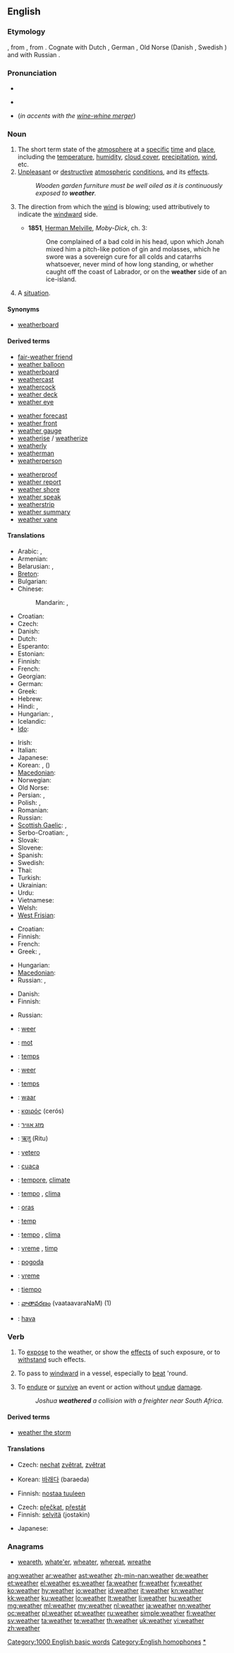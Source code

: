 ==English==
{{wikipedia}}

===Etymology===
{{etyl|ang}} {{term|weder|lang=ang}}, from {{proto|Germanic|weđrom}}, from {{proto|Indo-European|wedʰrom}}.  Cognate with Dutch {{term|weer}}, German {{term|Wetter}}, Old Norse {{term|veðr}} (Danish {{term|vejr}}, Swedish {{term|väder}}) and with Russian {{term|вёдро||fair weather}}.

===Pronunciation===
* {{IPA|/ˈwɛðɚ/}}
* {{audio|en-us-weather.ogg|Audio (US)}}
*: {{rhymes|ɛðə(r)}}
* {{homophones|wether|whether}} (''in accents with the [[wine-whine merger]]'')

===Noun===
{{en-noun|s|-}}

# The short term state of the [[atmosphere]] at a [[specific]] [[time]] and [[place]], including the [[temperature]], [[humidity]], [[cloud cover]], [[precipitation]], [[wind]], etc.
# [[unpleasant|Unpleasant]] or [[destructive]] [[atmospheric]] [[condition]]s, and its [[effect]]s.
#: ''Wooden garden furniture must be well oiled as it is continuously exposed to '''weather'''.''
# {{nautical}} The direction from which the [[wind]] is blowing; used attributively to indicate the [[windward]] side.
#* '''1851''', [[w:Herman Melville|Herman Melville]], ''Moby-Dick'', ch. 3:
#*: One complained of a bad cold in his head, upon which Jonah mixed him a pitch-like potion of gin and molasses, which he swore was a sovereign cure for all colds and catarrhs whatsoever, never mind of how long standing, or whether caught off the coast of Labrador, or on the '''weather''' side of an ice-island.
# {{countable|figuratively}} A [[situation]].

====Synonyms====
* {{sense|windward side}} [[weatherboard]]

====Derived terms====
{{rel-top3|Terms derived from ''weather'' (noun)}}
* [[fair-weather friend]]
* [[weather balloon]]
* [[weatherboard]]
* [[weathercast]]
* [[weathercock]]
* [[weather deck]]
* [[weather eye]]
{{rel-mid3}}
* [[weather forecast]]
* [[weather front]]
* [[weather gauge]]
* [[weatherise]] / [[weatherize]]
* [[weatherly]]
* [[weatherman]]
* [[weatherperson]]
{{rel-mid3}}
* [[weatherproof]]
* [[weather report]]
* [[weather shore]]
* [[weather speak]]
* [[weatherstrip]]
* [[weather summary]]
* [[weather vane]]
{{rel-bottom}}

====Translations====
{{trans-top|state of the atmosphere}}
* Arabic: {{t|ar|طقس|m|tr=Taqs}},  {{t-|ar|جو|m|tr=jaww}}
* Armenian: {{t-|hy|եղանակ|tr=eġanak}}
* Belarusian: {{t|be|надвор'е|n|tr=nadvór'je|xs=Belarusian}},  {{t-|be|пагода|f|tr=pahóda|xs=Belarusian}}
* [[Breton]]: {{t+|br|amzer|xs=Breton}}
* Bulgarian: {{t+|bg|време|n|tr=vréme}}
* Chinese:
*: Mandarin: {{t-|cmn|天氣|sc=Hani}}, {{t-|cmn|天气|tr=tiānqì|sc=Hani}}
* Croatian: {{t+|hr|vrijeme|n|alt=vrijéme}}
* Czech: {{t+|cs|počasí|n}}
* Danish: {{t-|da|vejr|n}}
* Dutch: {{t+|nl|weer|n}}
* Esperanto: {{t-|eo|vetero|xs=Esperanto}}
* Estonian: {{t+|et|ilm}}
* Finnish: {{t+|fi|sää}}
* French: {{t+|fr|temps|m}}
* Georgian: {{t|ka|ამინდი|tr=amindi|sc=Geor|xs=Georgian}}
* German: {{t+|de|Wetter|n}}
* Greek: {{t+|el|καιρός|m|tr=kairós}}
* Hebrew: {{t+|he|מזג אויר|alt=מֶזֶג אֲוִיר}}
* Hindi: {{t-|hi|मौसम|m|tr=mausam|xs=Hindi}},  {{t-|hi|ऋतु|m|f|tr=ŕitu|xs=Hindi}}
* Hungarian: {{t+|hu|időjárás}},  {{t+|hu|idő}}
* Icelandic: {{t+|is|veður|n}}
* [[Ido]]: {{t+|io|vetero|xs=Ido}}
{{trans-mid}}
* Irish: {{t-|ga|aimsir|f|xs=Irish}}
* Italian: {{t|it|tempo|m}}
* Japanese: {{t+|ja|天気|tr=てんき, tenki}}
* Korean: {{t+|ko|날씨|tr=nalssi|sc=Hang}},  {{t|ko|일기|tr=ilgi|sc=Hang}} ({{t|ko|日氣|sc=Hani}})
* [[Macedonian]]: {{t-|mk|време|n|tr=vréme}}
* Norwegian: {{t+|no|vær|n}}
* Old Norse: {{tø|non|veðr|n}}
* Persian: {{t+|fa|هوا|tr=havâ|xs=Persian}},  {{t+|fa|آب و هوا|tr=âb-o-havâ|xs=Persian}}
* Polish: {{t+|pl|pogoda|f}},  {{t+|pl|czas|m}}
* Romanian: {{t-|ro|vreme}}
* Russian: {{t+|ru|погода|f|tr=pogóda}}
* [[Scottish Gaelic]]: {{t-|gd|aimsir|f|xs=Scottish Gaelic}}, {{t|gd|sìde|f}}
* Serbo-Croatian: {{t|sh|време|n|sc=Cyrl|xs=Serbo-Croatian}},  {{t|sh|vreme|n|xs=Serbo-Croatian}}
* Slovak: {{t|sk|počasie|n}}
* Slovene: {{t+|sl|vreme|n}}
* Spanish: {{t+|es|tiempo|m}}
* Swedish: {{t+|sv|väder|n}}
* Thai: {{t|th|สภาพอากาศ|tr=sà-pâap aa-gàat}}
* Turkish: {{t+|tr|hava}}
* Ukrainian: {{t-|uk|погода|f|tr=pohóda|xs=Ukrainian}}
* Urdu: {{t-|ur|موسم|m|tr=mausam|xs=Urdu}}
* Vietnamese: {{t|vi|thời tiết|xs=Vietnamese}}
* Welsh: {{t|cy|tywydd|m|xs=Welsh}}
* [[West Frisian]]: {{t-|fy|waar|n|xs=West Frisian}}
{{trans-bottom}}

{{trans-top|unpleasant or destructive atmospheric conditions}}
* Croatian: {{t+|hr|vrijeme|n|alt=vrijéme}}
* Finnish: {{t+|fi|sää|p|alt=säät}}
* French: {{t+|fr|intempéries|f}}
* Greek: {{t+|el|καιρός|m|tr=kairós}}, {{t|el|στοιχεία|n|p|tr=stoicheía}}
{{trans-mid}}
* Hungarian: {{t+|hu|időjárás}}
* [[Macedonian]]: {{t-|mk|непогода|f|tr=nepógoda}}
* Russian: {{t+|ru|непогода|f|tr=n'epogóda}}, {{t+|ru|ненастье|n|tr=n'enást'je}}
{{trans-bottom}}

{{trans-top|nautical: windward side of a ship}}
* Danish: {{t+|da|luv|c}}
* Finnish: {{t-|fi|ylähanka}}
{{trans-mid}}
* Russian: {{t|ru|наветренная сторона|f|tr=navétrennaja storoná}}
{{trans-bottom}}

{{trans-see|situation}}

{{checktrans-top}}
* {{ttbc|Afrikaans}}: [[weer]]
* {{ttbc|Albanian}}: [[mot]] {{m}}
* {{ttbc|Catalan}}: [[temps]] {{m}}
* {{ttbc|nl}}: [[weer]] {{n}}
* {{ttbc|fr}}: [[temps]] {{m}}
* {{ttbc|West Frisian}}: [[waar]] {{n}}
* {{ttbc|Greek}}: [[καιρός]] (cerós) {{m}}
* {{ttbc|Hebrew}}: [[מזג אוויר]]
* {{ttbc|Hindi}}: [[ऋतु]] (Ritu) {{m}}
* {{ttbc|io}}: [[vetero]]
* {{ttbc|Indonesian}}: [[cuaca]]
* {{ttbc|Interlingua}}: [[tempore]], [[climate]]
{{trans-mid}}
* {{ttbc|it}}: [[tempo]] {{m}}, [[clima]] {{m}}
* {{ttbc|Lithuanian}}: [[oras]] {{m}}
* {{ttbc|Maltese}}: [[temp]] {{m}}
* {{ttbc|pt}}: [[tempo]] {{m}}, [[clima]] {{m}}
* {{ttbc|Romanian}}: [[vreme]] {{f}}, [[timp]] {{n}}
* {{ttbc|Serbian}}: [[pogoda]] {{f}}
* {{ttbc|Slovene}}: [[vreme]] {{n}}
* {{ttbc|es}}: [[tiempo]] {{m}}
* {{ttbc|Telugu}}: [[వాతావరణం]] (vaataavaraNaM) (1)
* {{ttbc|Turkish}}: [[hava]]
{{trans-bottom}}

===Verb===
{{en-verb}}

# To [[expose]] to the weather, or show the [[effect]]s of such exposure, or to [[withstand]] such effects.
# {{nautical}} To pass to [[windward]] in a vessel, especially to [[beat]] 'round.
# {{nautical}} To [[endure]] or [[survive]] an event or action without [[undue]] [[damage]].
#: ''Joshua '''weathered''' a collision with a freighter near South Africa.''

====Derived terms====
{{rel-top3|Terms derived from ''weather'' (verb)}}
* [[weather the storm]]
{{rel-mid3}}
{{rel-mid3}}
{{rel-bottom}}

====Translations====
{{trans-top|to expose to weather}}
* Czech: [[nechat]] [[zvětrat]], [[zvětrat]]
{{trans-mid}}
* Korean: [[바래다]] (baraeda)
{{trans-bottom}}

{{trans-top|to pass to windward}}
* Finnish: [[nostaa tuuleen]]
{{trans-mid}}
{{trans-bottom}}

{{trans-top|to endure an event}}
* Czech: [[přečkat]], [[přestát]]
* Finnish: [[selvitä]] (jostakin)
{{trans-mid}}
* Japanese: {{t|ja|乗り切る|tr=norikiru}}
{{trans-bottom}}

===Anagrams===
* [[weareth#English|weareth]], [[whate'er#English|whate'er]], [[wheater#English|wheater]], [[whereat#English|whereat]], [[wreathe#English|wreathe]]

[[Category:1000 English basic words]]
[[Category:English homophones]]
[[Category:Weather|*]]

[[ang:weather]]
[[ar:weather]]
[[ast:weather]]
[[zh-min-nan:weather]]
[[de:weather]]
[[et:weather]]
[[el:weather]]
[[es:weather]]
[[fa:weather]]
[[fr:weather]]
[[fy:weather]]
[[ko:weather]]
[[hy:weather]]
[[io:weather]]
[[id:weather]]
[[it:weather]]
[[kn:weather]]
[[kk:weather]]
[[ku:weather]]
[[lo:weather]]
[[lt:weather]]
[[li:weather]]
[[hu:weather]]
[[mg:weather]]
[[ml:weather]]
[[my:weather]]
[[nl:weather]]
[[ja:weather]]
[[nn:weather]]
[[oc:weather]]
[[pl:weather]]
[[pt:weather]]
[[ru:weather]]
[[simple:weather]]
[[fi:weather]]
[[sv:weather]]
[[ta:weather]]
[[te:weather]]
[[th:weather]]
[[uk:weather]]
[[vi:weather]]
[[zh:weather]]